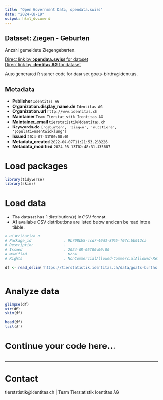 ```yaml
---
title: "Open Government Data, opendata.swiss"
date: "2024-08-19"
output: html_document
---
```


## Dataset: Ziegen - Geburten

Anzahl gemeldete Ziegengeburten. 

[Direct link by **opendata.swiss** for dataset](https://opendata.swiss/de/dataset/ziegen-geburten)<br>
[Direct link by **Identitas AG** for dataset](https://tierstatistik.identitas.ch/)

Auto generated R starter code for data set goats-births@identitas.

## Metadata

- **Publisher** `Identitas AG`
- **Organization.display_name.de** `Identitas AG`
- **Organization.url** `http://www.identitas.ch`
- **Maintainer** `Team Tierstatistik Identitas AG`
- **Maintainer_email** `tierstatistik@identitas.ch`
- **Keywords.de** `['geburten', 'ziegen', 'nutztiere', 'populationsentwicklung']`
- **Issued** `2024-07-31T00:00:00`
- **Metadata_created** `2022-06-07T11:21:53.233226`
- **Metadata_modified** `2024-08-13T02:48:31.535687`


# Load packages

```r

library(tidyverse)
library(skimr)

```

# Load data

-   The dataset has 1 distribution(s) in CSV format.
-   All available CSV distributions are listed below and can be read into a tibble.

```r

# Distribution 0
# Package_id               : 9b708bb5-ccd7-40d3-8965-f07c1bb012ca
# Description              : 
# Issued                   : 2024-08-05T00:00:00
# Modified                 : None
# Rights                   : NonCommercialAllowed-CommercialAllowed-ReferenceRequired

df <- read_delim('https://tierstatistik.identitas.ch/data/goats-births.csv')



```

# Analyze data

```r

glimpse(df)
str(df)
skim(df)

head(df)
tail(df)

```

# Continue your code here...

```r

```

------------------------------------------------------------------------

# Contact

tierstatistik@identitas.ch | Team Tierstatistik Identitas AG
